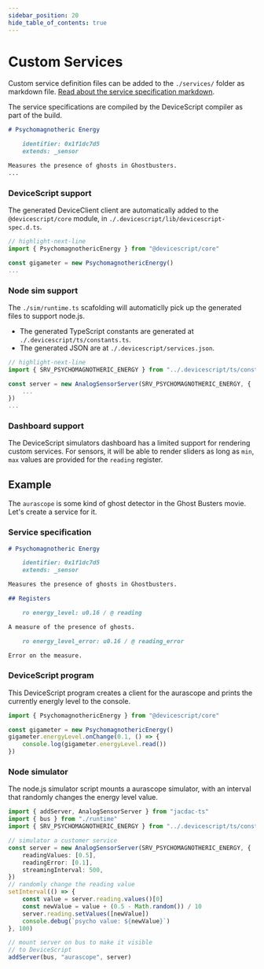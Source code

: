 ```yaml
---
sidebar_position: 20
hide_table_of_contents: true
---
```


# Custom Services

Custom service definition files can be added to the `./services/` folder as markdown file.
[Read about the service specification markdown](https://microsoft.github.io/jacdac-docs/reference/service-specification/).

The service specifications are compiled by the DeviceScript compiler as part of the build.

```markdown title="./services/psychomagnothericenergy.md"
# Psychomagnotheric Energy

    identifier: 0x1f1dc7d5
    extends: _sensor

Measures the presence of ghosts in Ghostbusters.
...
```

### DeviceScript support

The generated DeviceClient client are automatically added to the `@devicescript/core` module,
in `./.devicescript/lib/devicescript-spec.d.ts`.

```ts title="./main.ts" skip
// highlight-next-line
import { PsychomagnothericEnergy } from "@devicescript/core"

const gigameter = new PsychomagnothericEnergy()
...
```

### Node sim support

The `./sim/runtime.ts` scafolding will automaticlly pick up
the generated files to support node.js.

-   The generated TypeScript constants are generated at `./.devicescript/ts/constants.ts`.
-   The generated JSON are at `./.devicescript/services.json`.

```ts title="./sim/app.ts" skip
// highlight-next-line
import { SRV_PSYCHOMAGNOTHERIC_ENERGY } from "../.devicescript/ts/constants"

const server = new AnalogSensorServer(SRV_PSYCHOMAGNOTHERIC_ENERGY, {
    ...
})
...
```

### Dashboard support

The DeviceScript simulators dashboard has a limited support for rendering custom services.
For sensors, it will be able to render sliders as long as `min`, `max` values are provided for the `reading` register.

## Example

The `aurascope` is some kind of ghost detector in the Ghost Busters movie. Let's create a service for it.

### Service specification

```markdown title="./services/psychomagnothericenergy.md"
# Psychomagnotheric Energy

    identifier: 0x1f1dc7d5
    extends: _sensor

Measures the presence of ghosts in Ghostbusters.

## Registers

    ro energy_level: u0.16 / @ reading

A measure of the presence of ghosts.

    ro energy_level_error: u0.16 / @ reading_error

Error on the measure.
```

### DeviceScript program

This DeviceScript program creates a client for the aurascope and prints the currently energly level to the console.

```ts title="./main.ts" skip
import { PsychomagnothericEnergy } from "@devicescript/core"

const gigameter = new PsychomagnothericEnergy()
gigameter.energyLevel.onChange(0.1, () => {
    console.log(gigameter.energyLevel.read())
})
```

### Node simulator

The node.js simulator script mounts a aurascope simulator, with an interval that randomly changes the energy level value.

```ts title="./sim/app.ts" skip
import { addServer, AnalogSensorServer } from "jacdac-ts"
import { bus } from "./runtime"
import { SRV_PSYCHOMAGNOTHERIC_ENERGY } from "../.devicescript/ts/constants"

// simulator a customer service
const server = new AnalogSensorServer(SRV_PSYCHOMAGNOTHERIC_ENERGY, {
    readingValues: [0.5],
    readingError: [0.1],
    streamingInterval: 500,
})
// randomly change the reading value
setInterval(() => {
    const value = server.reading.values()[0]
    const newValue = value + (0.5 - Math.random()) / 10
    server.reading.setValues([newValue])
    console.debug(`psycho value: ${newValue}`)
}, 100)

// mount server on bus to make it visible
// to DeviceScript
addServer(bus, "aurascope", server)
```
